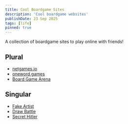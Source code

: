 ```yaml
---
title: Cool Boardgame Sites
description: 'Cool boardgame websites'
publishDate: 23 Sep 2025
tags: [life]
pinned: true
---
```


A collection of boardgame sites to play online with friends!

## Plural

- [netgames.io](https://netgames.io/)
- [oneword.games](https://oneword.games/)
- [Board Game Arena](https://boardgamearena.com/)

## Singular

- [Fake Artist](https://fake-artist-online.games.asta.uni-goettingen.de/)
- [Draw Battle](https://drawbattle.io/)
- [Secret Hitler](https://secrethitler.io/)
